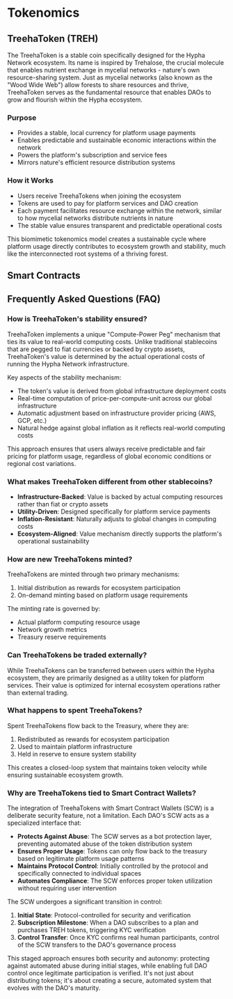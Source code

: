 # Tokenomics

## TreehaToken (TREH)

The TreehaToken is a stable coin specifically designed for the Hypha Network ecosystem. Its name is inspired by Trehalose, the crucial molecule that enables nutrient exchange in mycelial networks - nature's own resource-sharing system. Just as mycelial networks (also known as the "Wood Wide Web") allow forests to share resources and thrive, TreehaToken serves as the fundamental resource that enables DAOs to grow and flourish within the Hypha ecosystem.

### Purpose

- Provides a stable, local currency for platform usage payments
- Enables predictable and sustainable economic interactions within the network
- Powers the platform's subscription and service fees
- Mirrors nature's efficient resource distribution systems

### How it Works

- Users receive TreehaTokens when joining the ecosystem
- Tokens are used to pay for platform services and DAO creation
- Each payment facilitates resource exchange within the network, similar to how mycelial networks distribute nutrients in nature
- The stable value ensures transparent and predictable operational costs

This biomimetic tokenomics model creates a sustainable cycle where platform usage directly contributes to ecosystem growth and stability, much like the interconnected root systems of a thriving forest.

## Smart Contracts
## Frequently Asked Questions (FAQ)

### How is TreehaToken's stability ensured?

TreehaToken implements a unique "Compute-Power Peg" mechanism that ties its value to real-world computing costs. Unlike traditional stablecoins that are pegged to fiat currencies or backed by crypto assets, TreehaToken's value is determined by the actual operational costs of running the Hypha Network infrastructure.

Key aspects of the stability mechanism:

- The token's value is derived from global infrastructure deployment costs
- Real-time computation of price-per-compute-unit across our global infrastructure
- Automatic adjustment based on infrastructure provider pricing (AWS, GCP, etc.)
- Natural hedge against global inflation as it reflects real-world computing costs

This approach ensures that users always receive predictable and fair pricing for platform usage, regardless of global economic conditions or regional cost variations.

### What makes TreehaToken different from other stablecoins?

- **Infrastructure-Backed**: Value is backed by actual computing resources rather than fiat or crypto assets
- **Utility-Driven**: Designed specifically for platform service payments
- **Inflation-Resistant**: Naturally adjusts to global changes in computing costs
- **Ecosystem-Aligned**: Value mechanism directly supports the platform's operational sustainability

### How are new TreehaTokens minted?

TreehaTokens are minted through two primary mechanisms:

1. Initial distribution as rewards for ecosystem participation
2. On-demand minting based on platform usage requirements

The minting rate is governed by:

- Actual platform computing resource usage
- Network growth metrics
- Treasury reserve requirements

### Can TreehaTokens be traded externally?

While TreehaTokens can be transferred between users within the Hypha ecosystem, they are primarily designed as a utility token for platform services. Their value is optimized for internal ecosystem operations rather than external trading.

### What happens to spent TreehaTokens?

Spent TreehaTokens flow back to the Treasury, where they are:

1. Redistributed as rewards for ecosystem participation
2. Used to maintain platform infrastructure
3. Held in reserve to ensure system stability

This creates a closed-loop system that maintains token velocity while ensuring sustainable ecosystem growth.

### Why are TreehaTokens tied to Smart Contract Wallets?

The integration of TreehaTokens with Smart Contract Wallets (SCW) is a deliberate security feature, not a limitation. Each DAO's SCW acts as a specialized interface that:

- **Protects Against Abuse**: The SCW serves as a bot protection layer, preventing automated abuse of the token distribution system
- **Ensures Proper Usage**: Tokens can only flow back to the treasury based on legitimate platform usage patterns
- **Maintains Protocol Control**: Initially controlled by the protocol and specifically connected to individual spaces
- **Automates Compliance**: The SCW enforces proper token utilization without requiring user intervention

The SCW undergoes a significant transition in control:

1. **Initial State**: Protocol-controlled for security and verification
2. **Subscription Milestone**: When a DAO subscribes to a plan and purchases TREH tokens, triggering KYC verification
3. **Control Transfer**: Once KYC confirms real human participants, control of the SCW transfers to the DAO's governance process

This staged approach ensures both security and autonomy: protecting against automated abuse during initial stages, while enabling full DAO control once legitimate participation is verified. It's not just about distributing tokens; it's about creating a secure, automated system that evolves with the DAO's maturity.

